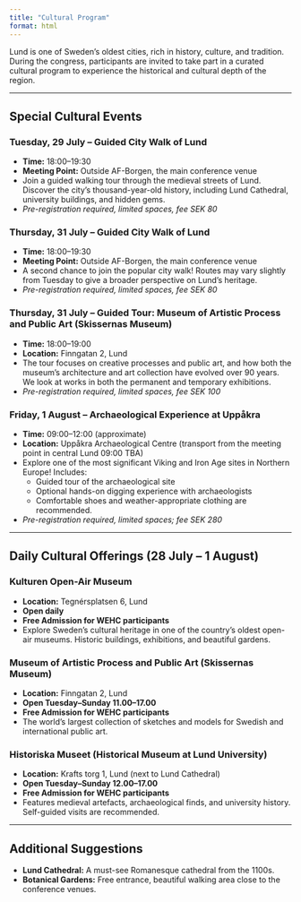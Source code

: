 ```yaml
---
title: "Cultural Program"
format: html
---
```


Lund is one of Sweden’s oldest cities, rich in history, culture, and tradition. During the congress, participants are invited to take part in a curated cultural program to experience the historical and cultural depth of the region.

---

## Special Cultural Events

### Tuesday, 29 July – Guided City Walk of Lund
- **Time:** 18:00–19:30  
- **Meeting Point:** Outside AF-Borgen, the main conference venue  
- Join a guided walking tour through the medieval streets of Lund. Discover the city’s thousand-year-old history, including Lund Cathedral, university buildings, and hidden gems.  
- *Pre-registration required, limited spaces, fee SEK 80*

### Thursday, 31 July – Guided City Walk of Lund
- **Time:** 18:00–19:30  
- **Meeting Point:** Outside AF-Borgen, the main conference venue  
- A second chance to join the popular city walk! Routes may vary slightly from Tuesday to give a broader perspective on Lund’s heritage.  
- *Pre-registration required, limited spaces, fee SEK 80*

### Thursday, 31 July – Guided Tour: Museum of Artistic Process and Public Art (Skissernas Museum)
- **Time:** 18:00–19:00  
- **Location:** Finngatan 2, Lund  
- The tour focuses on creative processes and public art, and how both the museum's architecture and art collection have evolved over 90 years. We look at works in both the permanent and temporary exhibitions.  
- *Pre-registration required, limited spaces, fee SEK 100*

### Friday, 1 August – Archaeological Experience at Uppåkra
- **Time:** 09:00–12:00 (approximate)  
- **Location:** Uppåkra Archaeological Centre (transport from the meeting point in central Lund 09:00 TBA)  
- Explore one of the most significant Viking and Iron Age sites in Northern Europe! Includes:  
  - Guided tour of the archaeological site  
  - Optional hands-on digging experience with archaeologists  
  - Comfortable shoes and weather-appropriate clothing are recommended.  
- *Pre-registration required, limited spaces; fee SEK 280*

---

## Daily Cultural Offerings (28 July – 1 August)

### Kulturen Open-Air Museum
- **Location:** Tegnérsplatsen 6, Lund  
- **Open daily**  
- **Free Admission for WEHC participants**  
- Explore Sweden’s cultural heritage in one of the country’s oldest open-air museums. Historic buildings, exhibitions, and beautiful gardens.

### Museum of Artistic Process and Public Art (Skissernas Museum)
- **Location:** Finngatan 2, Lund  
- **Open Tuesday–Sunday 11.00–17.00**  
- **Free Admission for WEHC participants**  
- The world's largest collection of sketches and models for Swedish and international public art.

### Historiska Museet (Historical Museum at Lund University)
- **Location:** Krafts torg 1, Lund (next to Lund Cathedral)  
- **Open Tuesday–Sunday 12.00–17.00**  
- **Free Admission for WEHC participants**  
- Features medieval artefacts, archaeological finds, and university history. Self-guided visits are recommended.

---

## Additional Suggestions
- **Lund Cathedral:** A must-see Romanesque cathedral from the 1100s.  
- **Botanical Gardens:** Free entrance, beautiful walking area close to the conference venues.
